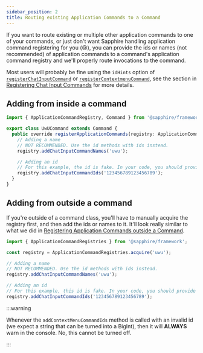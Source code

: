 ```yaml
---
sidebar_position: 2
title: Routing existing Application Commands to a Command
---
```


If you want to route existing or multiple other application commands to one of your commands, or just don't want
Sapphire handling application command registering for you (😢), you can provide the ids or names (not recommended) of
application commands to a command's application command registry and we'll properly route invocations to the command.

Most users will probably be fine using the `idHints` option of [`registerChatInputCommand`][rcic] or
[`registerContextmenuCommand`][rcmc], see the section in [Registering Chat Input Commands][idhints] for more details.

## Adding from inside a command

```typescript ts2esm2cjs
import { ApplicationCommandRegistry, Command } from '@sapphire/framework';

export class UwUCommand extends Command {
  public override registerApplicationCommands(registry: ApplicationCommandRegistry) {
    // Adding a name
    // NOT RECOMMENDED. Use the id methods with ids instead.
    registry.addChatInputCommandNames('uwu');

    // Adding an id
    // For this example, the id is fake. In your code, you should provide valid ids.
    registry.addChatInputCommandIds('123456789123456789');
  }
}
```

## Adding from outside a command

If you're outside of a command class, you'll have to manually acquire the registry first, and then add the ids or names
to it. It'll look really similar to what we did in
[Registering Application Commands outside a Command](registering-outside-command-class).

```typescript ts2esm2cjs
import { ApplicationCommandRegistries } from '@sapphire/framework';

const registry = ApplicationCommandRegistries.acquire('uwu');

// Adding a name
// NOT RECOMMENDED. Use the id methods with ids instead.
registry.addChatInputCommandNames('uwu');

// Adding an id
// For this example, this id is fake. In your code, you should provide valid ids.
registry.addChatInputCommandIds('123456789123456789');
```

:::warning

Whenever the `addContextMenuCommandIds` method is called with an invalid id (we expect a string that can be turned into
a BigInt), then it will **ALWAYS** warn in the console. No, this cannot be turned off.

:::

[idhints]: ../registering-chat-input-commands#idhints
[rcic]: ../../../../Documentation/api-framework/classes/ApplicationCommandRegistry#registerchatinputcommand
[rcmc]: ../../../../Documentation/api-framework/classes/ApplicationCommandRegistry#registercontextmenucommand
